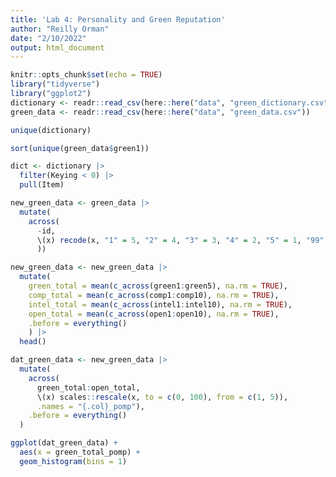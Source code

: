 ```yaml
---
title: 'Lab 4: Personality and Green Reputation'
author: "Reilly Orman"
date: "2/10/2022"
output: html_document
---
```


```r
knitr::opts_chunk$set(echo = TRUE)
library("tidyverse")
library("ggplot2")
dictionary <- readr::read_csv(here::here("data", "green_dictionary.csv"), na = c(""))
green_data <- readr::read_csv(here::here("data", "green_data.csv"))
```



```r
unique(dictionary)

sort(unique(green_data$green1))
```


```r
dict <- dictionary |> 
  filter(Keying < 0) |> 
  pull(Item) 

new_green_data <- green_data |> 
  mutate(
    across(
      -id, 
      \(x) recode(x, "1" = 5, "2" = 4, "3" = 3, "4" = 2, "5" = 1, "99" = NA_real_)
      ))
```

```r

new_green_data <- new_green_data |>
  mutate(
    green_total = mean(c_across(green1:green5), na.rm = TRUE),
    comp_total = mean(c_across(comp1:comp10), na.rm = TRUE),
    intel_total = mean(c_across(intel1:intel10), na.rm = TRUE),
    open_total = mean(c_across(open1:open10), na.rm = TRUE),
    .before = everything()
    ) |> 
  head()

```

```r
dat_green_data <- new_green_data |> 
  mutate(
    across(
      green_total:open_total,
      \(x) scales::rescale(x, to = c(0, 100), from = c(1, 5)),
      .names = "{.col}_pomp"),
    .before = everything()
  )
```

```r
ggplot(dat_green_data) +
  aes(x = green_total_pomp) +
  geom_histogram(bins = 1)
```

